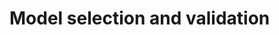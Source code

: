 # Model selection and validation {#model-selection}

<!-- WAIC. RJMCMC for covariate selection, Lasso via Laplace prior. Papers by Conn, Hooten, etc sur model selection -->

<!-- Ajouter section sur GOF avec R2ucare, derniers travaux de la thésarde de Roger Anita Jeyam. Posterior predictive checks.  -->

<!-- Ajouter trap-dependence à la Pradel et Sanz quelque part. Et memory model.  -->

<!-- ## How to select a best model? Model selection -->

<!-- + Which of the four models above is best supported by the data? -->

<!-- + The proportion of explained variance $R^2$ is problematic, because the more variables you have, the bigger $R^2$ is. -->

<!-- + The idea is to penalize models with too many parameters. -->

<!-- ## Akaike information criterion (AIC) -->

<!-- $$AIC = - 2 \log(L(\hat{\theta}_1,\ldots,\hat{\theta}_K)) + 2 K$$ -->

<!-- with $L$ the likelihood and $K$ the number of parameters $\theta_i$. -->

<!-- $$\text{AIC} = {\color{purple}{- 2 \log(L(\hat{\theta}_1,\ldots,\hat{\theta}_K))}} + 2 K$$ -->

<!-- <span style="color: purple;">A measure of goodness-of-fit of the model to the data</span>: the more parameters you have, the smaller the deviance is (or the bigger the likelihood is). -->

<!-- $$\text{AIC} = - 2 \log(L(\hat{\theta}_1,\ldots,\hat{\theta}_K)) + {\color{purple}{2 K}}$$ -->

<!-- <span style="color: purple;">A penalty</span>: twice the number of parameters $K$ -->

<!-- + AIC makes the balance between *quality of fit* and *complexity* of a model. -->

<!-- + Best model is the one with lowest AIC value. -->

<!-- + Two models are difficult to distinguish if $\Delta \text{AIC} < 2$. -->

<!-- ## Bayesian version -->

<!-- + Watanabe-Akaike (Widely-Applicable) Information Criteria or WAIC: -->

<!-- $$\textrm{WAIC} = -2 \sum_{i = 1}^n \log E[\Pr(y_i \mid \theta)] +  -->
<!--                   2 p_\text{WAIC}$$ -->

<!-- + where $E[p(y_i \mid \theta)]$ is the posterior mean of the likelihood evaluated pointwise at each $i$th observation. -->

<!-- + $p_\text{WAIC}$ is a penalty computed using the posterior variance of the likelihood.  -->

<!-- + More in this video <https://www.youtube.com/watch?v=vSjL2Zc-gEQ> by R. McElreath. -->

<!-- + Nimble provides the conditional WAIC, where all parameters directly involved in the likelihood are considered. If you would want to calculate the marginal WAIC, integrating over latent variables, you could monitor the relevant nodes and carry out the calculations yourself based on the MCMC output. -->

<!-- ## How to compute WAIC in Nimble? -->

<!-- ```{r eval = FALSE} -->
<!-- parameters.to.save <- c("phi", "p") -->
<!-- mcmc.phitpt <- nimbleMCMC(code = hmm.phitpt,  -->
<!--                           constants = my.constants, -->
<!--                           data = my.data,               -->
<!--                           inits = initial.values, -->
<!--                           monitors = parameters.to.save, -->
<!--                           niter = n.iter, -->
<!--                           nburnin = n.burnin,  -->
<!--                           nchains = n.chains) -->
<!-- ``` -->

<!-- ```{r eval = FALSE} -->
<!-- parameters.to.save <- c("phi", "p", "z") #<< -->
<!-- mcmc.phitpt <- nimbleMCMC(code = hmm.phitpt,  -->
<!--                           constants = my.constants, -->
<!--                           data = my.data,               -->
<!--                           inits = initial.values, -->
<!--                           monitors = parameters.to.save, -->
<!--                           niter = n.iter, -->
<!--                           nburnin = n.burnin,  -->
<!--                           nchains = n.chains, -->
<!--                           WAIC = TRUE) #<< -->
<!-- ``` -->

<!-- ## Dipper example - continued -->

<!-- ```{r echo = FALSE} -->
<!-- load(here::here("dat","dipper_waic.RData")) -->
<!-- data.frame(model = c("(phi,p)", -->
<!--                      "(phit,p)", -->
<!--                      "(phi,pt)", -->
<!--                      "(phit,pt)"), -->
<!--            WAIC = c(mcmc.phip$WAIC,  -->
<!--              mcmc.phitp$WAIC,  -->
<!--              mcmc.phipt$WAIC,  -->
<!--              mcmc.phitpt$WAIC)) -->
<!-- ``` -->

